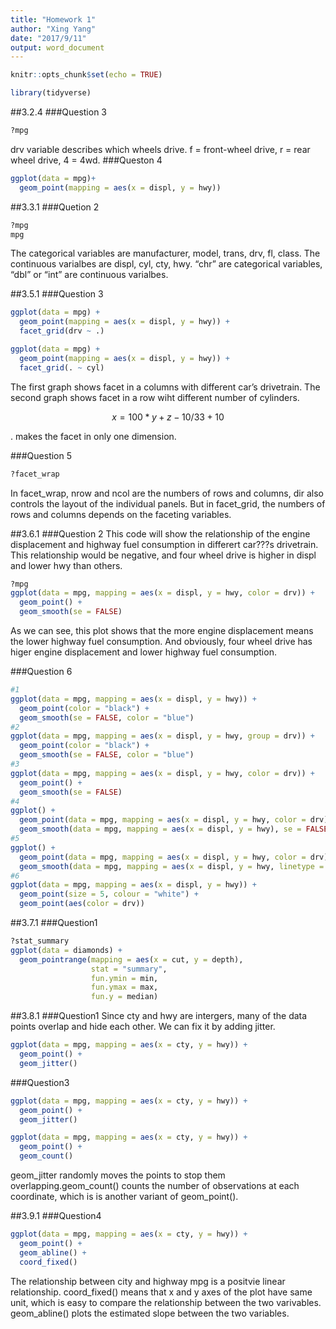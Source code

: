 ```yaml
---
title: "Homework 1"
author: "Xing Yang"
date: "2017/9/11"
output: word_document
---
```


```r
knitr::opts_chunk$set(echo = TRUE)
```

```r
library(tidyverse)
```

##3.2.4
###Question 3

```r
?mpg
```

drv variable describes which wheels drive.
f = front-wheel drive, r = rear wheel drive, 4 = 4wd.
###Queston 4

```r
ggplot(data = mpg)+
  geom_point(mapping = aes(x = displ, y = hwy))
```

##3.3.1
###Quetion 2

```r
?mpg
mpg
```

The categorical variables are manufacturer, model, trans, drv, fl, class.
The continuous varialbes are displ, cyl, cty, hwy.
"chr" are categorical variables, "dbl" or "int" are continuous varialbes.

##3.5.1
###Question 3
```r
ggplot(data = mpg) + 
  geom_point(mapping = aes(x = displ, y = hwy)) +
  facet_grid(drv ~ .)

ggplot(data = mpg) + 
  geom_point(mapping = aes(x = displ, y = hwy)) +
  facet_grid(. ~ cyl)
```

The first graph shows facet in a columns with different car's drivetrain. The second graph shows facet in a row wiht different number of cylinders.


$$x = 100 * y + z - 10 / 33 + 10 % 3$$


. makes the facet in only one dimension. 

###Question 5

```r
?facet_wrap
```

In facet_wrap, nrow and ncol are the numbers of rows and columns, dir also controls the layout of the individual panels. But in facet_grid, the numbers of rows and columns depends on the faceting variables. 

##3.6.1
###Question 2
This code will show the relationship of the engine displacement and highway fuel consumption in differert car???s drivetrain. This relationship would be negative, and four wheel drive is higher in displ and lower hwy than others.

```r
?mpg
ggplot(data = mpg, mapping = aes(x = displ, y = hwy, color = drv)) + 
  geom_point() + 
  geom_smooth(se = FALSE)
```

As we can see, this plot shows that the more engine displacement means the lower highway fuel consumption. And obviously, four wheel drive has higer engine displacement and lower highway fuel consumption.

###Question 6

```r
#1
ggplot(data = mpg, mapping = aes(x = displ, y = hwy)) + 
  geom_point(color = "black") +
  geom_smooth(se = FALSE, color = "blue")
#2
ggplot(data = mpg, mapping = aes(x = displ, y = hwy, group = drv)) + 
  geom_point(color = "black") +
  geom_smooth(se = FALSE, color = "blue")
#3
ggplot(data = mpg, mapping = aes(x = displ, y = hwy, color = drv)) + 
  geom_point() + 
  geom_smooth(se = FALSE)
#4
ggplot() + 
  geom_point(data = mpg, mapping = aes(x = displ, y = hwy, color = drv)) + 
  geom_smooth(data = mpg, mapping = aes(x = displ, y = hwy), se = FALSE)
#5
ggplot() + 
  geom_point(data = mpg, mapping = aes(x = displ, y = hwy, color = drv)) + 
  geom_smooth(data = mpg, mapping = aes(x = displ, y = hwy, linetype = drv), se = FALSE)
#6
ggplot(data = mpg, mapping = aes(x = displ, y = hwy)) +
  geom_point(size = 5, colour = "white") + 
  geom_point(aes(color = drv)) 
```

##3.7.1
###Question1

```r
?stat_summary
ggplot(data = diamonds) +
  geom_pointrange(mapping = aes(x = cut, y = depth),
                  stat = "summary",
                  fun.ymin = min,
                  fun.ymax = max,
                  fun.y = median)
```


##3.8.1
###Question1
Since cty and hwy are intergers, many of the data points overlap and hide each other. We can fix it by adding jitter.

```r
ggplot(data = mpg, mapping = aes(x = cty, y = hwy)) + 
  geom_point() +
  geom_jitter()
```

###Question3

```r
ggplot(data = mpg, mapping = aes(x = cty, y = hwy)) + 
  geom_point() +
  geom_jitter()

ggplot(data = mpg, mapping = aes(x = cty, y = hwy)) + 
  geom_point() +
  geom_count()
```

geom_jitter randomly moves the points to stop them overlapping.geom_count() counts the number of observations at each coordinate, which is is another variant of geom_point(). 

##3.9.1
###Question4

```r
ggplot(data = mpg, mapping = aes(x = cty, y = hwy)) +
  geom_point() + 
  geom_abline() +
  coord_fixed()
```

The relationship between city and highway mpg is a positvie linear relationship.
coord_fixed() means that x and y axes of the plot have same unit, which is easy to compare the relationship between the two varivables.
geom_abline() plots the estimated slope between the two variables.




